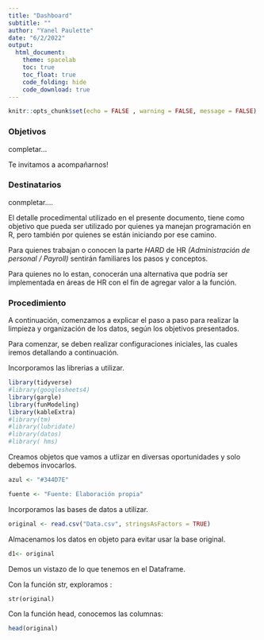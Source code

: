 ```yaml
---
title: "Dashboard"
subtitle: ""
author: "Yanel Paulette"
date: "6/2/2022"
output:
  html_document:
    theme: spacelab
    toc: true
    toc_float: true
    code_folding: hide
    code_download: true
---
```


```r
knitr::opts_chunk$set(echo = FALSE , warning = FALSE, message = FALSE)
```


### Objetivos

completar... 

Te invitamos a acompañarnos!


### Destinatarios


conmpletar....

El detalle procedimental utilizado en el presente documento, tiene como objetivo que pueda ser utilizado por quienes ya manejan programación en R, pero también  por quienes se están iniciando por ese camino. 

Para quienes trabajan o conocen  la parte *HARD* de HR  *(Administración de personal / Payroll)*  sentirán familiares los pasos y conceptos. 

Para quienes no lo estan, conocerán una alternativa que podría ser implementada en áreas  de HR con el fin de agregar valor a la función. 



### Procedimiento

A continuación, comenzamos a explicar el paso a paso  para realizar la limpieza y organización de los datos, según los objetivos presentados. 

Para comenzar, se deben realizar configuraciones iniciales, las cuales iremos detallando a continuación. 

Incorporamos las librerias a utilizar.

```r

library(tidyverse)      
#library(googlesheets4)  
library(gargle)         
library(funModeling)    
library(kableExtra)
#library(tm)
#library(lubridate) 
#library(datos)
#library( hms)
```

Creamos objetos que vamos a utlizar en diversas oportunidades y solo debemos invocarlos.

```r

azul <- "#344D7E"

fuente <- "Fuente: Elaboración propia"
```


Incorporamos las bases de datos a utilizar.

```r
original <- read.csv("Data.csv", stringsAsFactors = TRUE)

```


Almacenamos los datos en  objeto para evitar usar la base original.

```r
d1<- original

```


Demos un vistazo de lo que tenemos en el Dataframe.

Con la función str, exploramos :


```{recho=FALSE}
str(original)
```


Con la función head, conocemos las columnas: 

```r
head(original)
```



